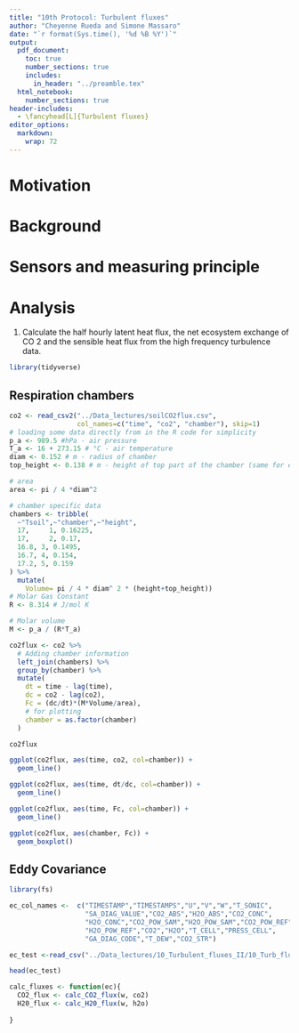 ```yaml
---
title: "10th Protocol: Turbulent fluxes"
author: "Cheyenne Rueda and Simone Massaro"
date: "`r format(Sys.time(), '%d %B %Y')`"
output:
  pdf_document:
    toc: true
    number_sections: true
    includes:
      in_header: "../preamble.tex"
  html_notebook:
    number_sections: true
header-includes:
  - \fancyhead[L]{Turbulent fluxes}
editor_options: 
  markdown: 
    wrap: 72
---
```


# Motivation

# Background

# Sensors and measuring principle

# Analysis

1.
Calculate the half hourly latent heat flux, the net ecosystem exchange of CO 2 and the sensible heat flux from the high frequency turbulence data. 
```r
library(tidyverse)
```




## Respiration chambers

```r
co2 <- read_csv2("../Data_lectures/soilCO2flux.csv",
                 col_names=c("time", "co2", "chamber"), skip=1)
# loading some data directly from in the R code for simplicity
p_a <- 989.5 #hPa - air pressure
T_a <- 16 + 273.15 # °C - air temperature
diam <- 0.152 # m - radius of chamber
top_height <- 0.138 # m - height of top part of the chamber (same for everything)

# area 
area <- pi / 4 *diam^2

# chamber specific data
chambers <- tribble(
  ~"Tsoil",~"chamber",~"height",
  17,	  1, 0.16225,		
  17,	  2, 0.17,
  16.8,	3, 0.1495,
  16.7,	4, 0.154,
  17.2,	5, 0.159
) %>% 
  mutate(
    Volume= pi / 4 * diam^ 2 * (height+top_height))
# Molar Gas Constant
R <- 8.314 # J/mol K
```

```r
# Molar volume 
M <- p_a / (R*T_a)

co2flux <- co2 %>%
  # Adding chamber information
  left_join(chambers) %>% 
  group_by(chamber) %>% 
  mutate(
    dt = time - lag(time),
    dc = co2 - lag(co2),
    Fc = (dc/dt)*(M*Volume/area),
    # for plotting
    chamber = as.factor(chamber)
  )

co2flux
```


```r
ggplot(co2flux, aes(time, co2, col=chamber)) +
  geom_line()
```

```r
ggplot(co2flux, aes(time, dt/dc, col=chamber)) +
  geom_line()
```
```r
ggplot(co2flux, aes(time, Fc, col=chamber)) +
  geom_line()
```

```r
ggplot(co2flux, aes(chamber, Fc)) +
  geom_boxplot()
```



## Eddy Covariance

```r
library(fs)
```

```r
ec_col_names <-  c("TIMESTAMP","TIMESTAMPS","U","V","W","T_SONIC",
                   "SA_DIAG_VALUE","CO2_ABS","H2O_ABS","CO2_CONC",
                   "H2O_CONC","CO2_POW_SAM","H2O_POW_SAM","CO2_POW_REF",
                   "H2O_POW_REF","CO2","H2O","T_CELL","PRESS_CELL",
                   "GA_DIAG_CODE","T_DEW","CO2_STR")
```


```r
ec_test <-read_csv("../Data_lectures/10_Turbulent_fluxes_II/10_Turb_fluxes_CO2/Reinshof_flux_HF_202105300001.dat", skip=4, col_names = ec_col_names)
```
```r
head(ec_test)
```

```r
calc_fluxes <- function(ec){
  CO2_flux <- calc_CO2_flux(w, co2)
  H20_flux <- calc_H20_flux(w, h2o)
  
}
```



